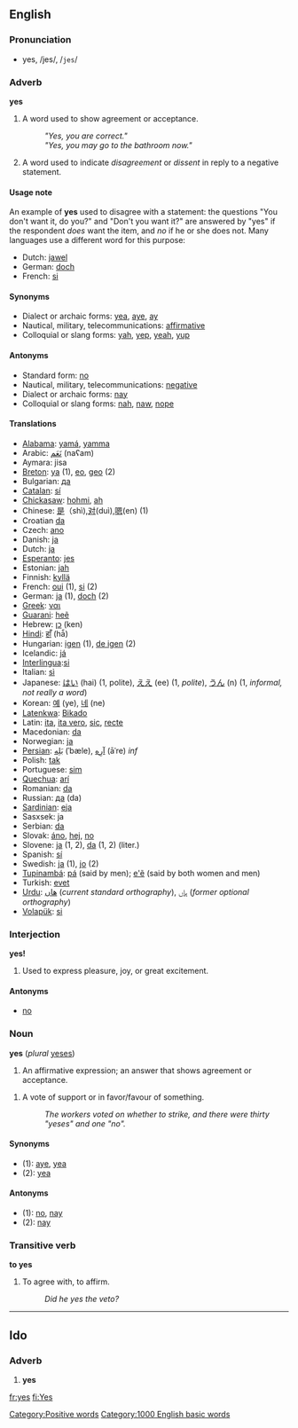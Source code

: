 ==English==
===Pronunciation===
*yes, /jes/, /<tt>jes</tt>/

===Adverb===
'''yes'''

#A word used to show agreement or acceptance. 
#:'' "Yes, you are correct." '' 
#:'' "Yes, you may go to the bathroom now."''
#A word used to indicate ''disagreement'' or ''dissent'' in reply to a negative statement.

====Usage note====
An example of '''yes''' used to disagree with a statement: the questions "You don't want it, do you?" and "Don't you want it?" are answered by "yes" if the respondent ''does'' want the item, and ''no'' if he or she does not.  Many languages use a different word for this purpose:

*Dutch: [[jawel]]
*German: [[doch]]
*French: [[si]]

====Synonyms====
*Dialect or archaic forms: [[yea]], [[aye]], [[ay]]
*Nautical, military, telecommunications: [[affirmative]]
*Colloquial or slang forms: [[yah]], [[yep]], [[yeah]], [[yup]]

====Antonyms====
*Standard form: [[no]]
*Nautical, military, telecommunications: [[negative]]
*Dialect or archaic forms: [[nay]]
*Colloquial or slang forms: [[nah]], [[naw]], [[nope]]

====Translations====
*[[Alabama]]: [[yamá]], [[yamma]]
*Arabic: [[نعم|نَعَم]] (naʕam)
*Aymara: jisa
*[[Breton]]: [[ya]] (1), [[eo]], [[geo]] (2)
*Bulgarian: [[да]]
*[[Catalan]]: [[sí]]
*[[Chickasaw]]: [[hohmi]], [[ah]]
*Chinese: [[是]]（shì),[[对]](duì),[[嗯]](en) (1)
*Croatian [[da]]
*Czech: [[ano]]
*Danish: [[ja]]
*Dutch: [[ja]]
*[[Esperanto]]: [[jes]]
*Estonian: [[jah]]
*Finnish: [[kyllä]]
*French: [[oui]] (1), [[si]] (2)
*German: [[ja]] (1), [[doch]] (2)
*[[Greek]]: [[ναι]]
*[[Guarani]]: [[heẽ]]
*Hebrew: [[כן]] (ken)
*[[Hindi]]: [[हाँ]] (hā̃)
*Hungarian: [[igen]] (1), [[de igen]] (2)
*Icelandic: [[já]]
*[[Interlingua]]:[[si]]
*Italian: [[sì]]
*Japanese: [[はい]] (hai) (1, polite), [[ええ]] (ee) (1, ''polite''), [[うん]] (n) (1, ''informal, not really a word'')
*Korean: [[예]] (ye), [[네]] (ne)
*[[Latenkwa]]: [[Bikado]]
*Latin: [[ita]], [[ita vero]], [[sic]], [[recte]]
*Macedonian: [[da]]
*Norwegian: [[ja]]
*[[Persian]]: [[بله|بَلِه]] (ˈbæle), [[اره|آرِه]] (āˈre) ''inf''
*Polish: [[tak]]
*Portuguese: [[sim]]
*[[Quechua]]: [[arí]]
*Romanian: [[da]]
*Russian: [[дa]] (da)
*[[Sardinian]]: [[eja]]
*Sasxsek: ja
*Serbian: [[da]]
*Slovak: [[áno]], [[hej]], [[no#Slovak|no]]
*Slovene: [[ja]] (1, 2), [[da]] (1, 2) (liter.)
*Spanish: [[sí]]
*Swedish: [[ja]] (1), [[jo]] (2)
*[[Tupinambá]]: [[pá]] (said by men); [[e'ẽ]] (said by both women and men)
*Turkish: [[evet]]
*[[Urdu]]: [[ھاں]] (''current standard orthography''), [[ہاں]] (''former optional orthography'')
*[[Volapük]]: [[si]]

===Interjection===
'''yes!'''

#Used to express pleasure, joy, or great excitement.

====Antonyms====
*[[no]]

===Noun===
'''yes''' (''plural'' [[yeses]])

#An affirmative expression; an answer that shows agreement or acceptance. 
<!--this is an example of the adverb #:''Twenty guests said yes to our party invitation.'' -->
#A vote of support or in favor/favour of something. 
#:''The workers voted on whether to strike, and there were thirty "yeses" and one "no".''<p>
<!-- same as sense above? #A word to refer to the affirmative, rather than a negative.
#:''Though because of work commitments, they were hoping for a no, they got a yes.''-->

====Synonyms====
*(1): [[aye]], [[yea]]
*(2): [[yea]]

====Antonyms====
*(1): [[no]], [[nay]]
*(2): [[nay]]

===Transitive verb===
'''to yes'''
#To agree with, to affirm.
#:''Did he yes the veto?''

----

==Ido==
===Adverb===
# '''yes'''

[[Category:Positive words]]
[[Category:1000 English basic words]]

[[fr:yes]]
[[fi:Yes]]